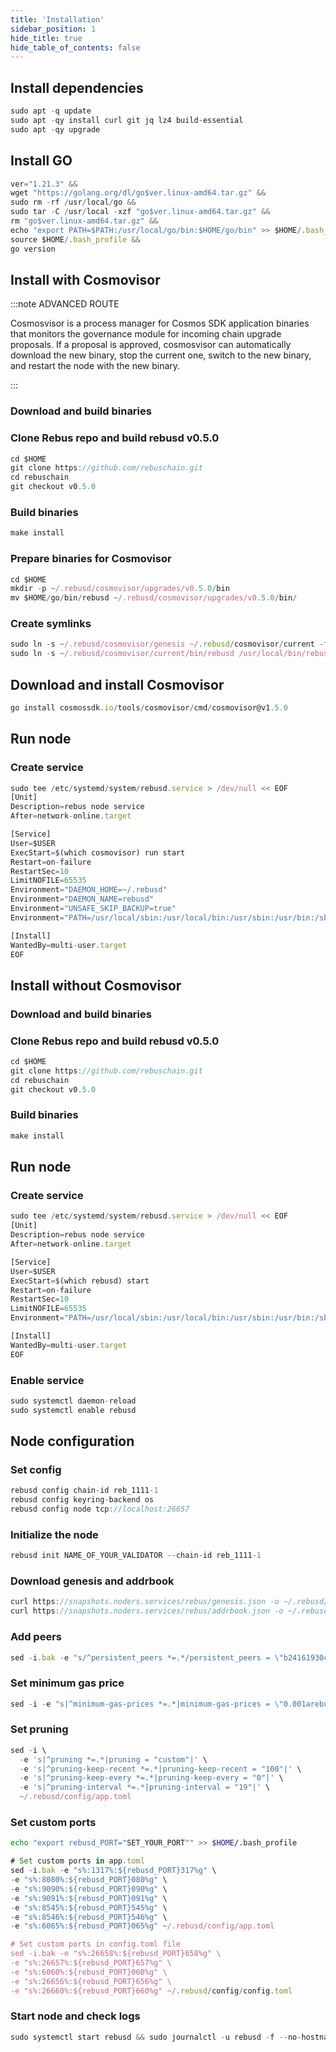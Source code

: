 ```yaml
---
title: 'Installation'
sidebar_position: 1
hide_title: true
hide_table_of_contents: false
---
```



<PageTitle
  iconUrl="img/rebus-icon.svg"
  title="Installation"
  chainId="reb_1111-1"
  version="v0.5.0"
/>

## Install dependencies

```js
sudo apt -q update
sudo apt -qy install curl git jq lz4 build-essential
sudo apt -qy upgrade
```

## Install GO

```js
ver="1.21.3" &&
wget "https://golang.org/dl/go$ver.linux-amd64.tar.gz" &&
sudo rm -rf /usr/local/go &&
sudo tar -C /usr/local -xzf "go$ver.linux-amd64.tar.gz" &&
rm "go$ver.linux-amd64.tar.gz" &&
echo "export PATH=$PATH:/usr/local/go/bin:$HOME/go/bin" >> $HOME/.bash_profile &&
source $HOME/.bash_profile &&
go version
```

## Install with Cosmovisor

:::note ADVANCED ROUTE

Cosmosvisor is a process manager for Cosmos SDK application binaries that monitors the governance module for incoming chain upgrade proposals. If a proposal is approved, cosmosvisor can automatically download the new binary, stop the current one, switch to the new binary, and restart the node with the new binary.

:::

### Download and build binaries

### Clone Rebus repo and build rebusd v0.5.0

```js
cd $HOME
git clone https://github.com/rebuschain.git
cd rebuschain
git checkout v0.5.0
```

### Build binaries

```js
make install
```

### Prepare binaries for Cosmovisor

```js
cd $HOME
mkdir -p ~/.rebusd/cosmovisor/upgrades/v0.5.0/bin
mv $HOME/go/bin/rebusd ~/.rebusd/cosmovisor/upgrades/v0.5.0/bin/
```

### Create symlinks

```js
sudo ln -s ~/.rebusd/cosmovisor/genesis ~/.rebusd/cosmovisor/current -f
sudo ln -s ~/.rebusd/cosmovisor/current/bin/rebusd /usr/local/bin/rebusd -f
```

## Download and install Cosmovisor

```js
go install cosmossdk.io/tools/cosmovisor/cmd/cosmovisor@v1.5.0
```

## Run node

### Create service

```js
sudo tee /etc/systemd/system/rebusd.service > /dev/null << EOF
[Unit]
Description=rebus node service
After=network-online.target

[Service]
User=$USER
ExecStart=$(which cosmovisor) run start
Restart=on-failure
RestartSec=10
LimitNOFILE=65535
Environment="DAEMON_HOME=~/.rebusd"
Environment="DAEMON_NAME=rebusd"
Environment="UNSAFE_SKIP_BACKUP=true"
Environment="PATH=/usr/local/sbin:/usr/local/bin:/usr/sbin:/usr/bin:/sbin:/bin:/usr/games:/usr/local/games:/snap/bin:~/.rebusd/cosmovisor/current/bin"

[Install]
WantedBy=multi-user.target
EOF
```

## Install without Cosmovisor

### Download and build binaries

### Clone Rebus repo and build rebusd v0.5.0

```js
cd $HOME
git clone https://github.com/rebuschain.git
cd rebuschain
git checkout v0.5.0
```

### Build binaries

```js
make install
```

## Run node

### Create service

```js
sudo tee /etc/systemd/system/rebusd.service > /dev/null << EOF
[Unit]
Description=rebus node service
After=network-online.target

[Service]
User=$USER
ExecStart=$(which rebusd) start
Restart=on-failure
RestartSec=10
LimitNOFILE=65535
Environment="PATH=/usr/local/sbin:/usr/local/bin:/usr/sbin:/usr/bin:/sbin:/bin:/usr/games:/usr/local/games:/snap/bin"

[Install]
WantedBy=multi-user.target
EOF
```

### Enable service

```js
sudo systemctl daemon-reload
sudo systemctl enable rebusd
```

## Node configuration

### Set config

```js
rebusd config chain-id reb_1111-1
rebusd config keyring-backend os
rebusd config node tcp://localhost:26657
```

### Initialize the node

```js
rebusd init NAME_OF_YOUR_VALIDATOR --chain-id reb_1111-1
```

### Download genesis and addrbook

```js
curl https://snapshots.noders.services/rebus/genesis.json -o ~/.rebusd/config/genesis.json
curl https://snapshots.noders.services/rebus/addrbook.json -o ~/.rebusd/config/addrbook.json
```

### Add peers

```js
sed -i.bak -e "s/^persistent_peers *=.*/persistent_peers = \"b24161930ca5caa47a3dc7ba202629ade832a839@rebus-rpc.noders.services:14056\"/" ~/.rebusd/config/config.toml
```

### Set minimum gas price

```js
sed -i -e "s|^minimum-gas-prices *=.*|minimum-gas-prices = \"0.001arebus\"|" ~/.rebusd/config/app.toml
```

### Set pruning

```js
sed -i \
  -e 's|^pruning *=.*|pruning = "custom"|' \
  -e 's|^pruning-keep-recent *=.*|pruning-keep-recent = "100"|' \
  -e 's|^pruning-keep-every *=.*|pruning-keep-every = "0"|' \
  -e 's|^pruning-interval *=.*|pruning-interval = "19"|' \
  ~/.rebusd/config/app.toml
```

### Set custom ports

```bash
echo "export rebusd_PORT="SET_YOUR_PORT"" >> $HOME/.bash_profile
```

```js
# Set custom ports in app.toml
sed -i.bak -e "s%:1317%:${rebusd_PORT}317%g" \
-e "s%:8080%:${rebusd_PORT}080%g" \
-e "s%:9090%:${rebusd_PORT}090%g" \
-e "s%:9091%:${rebusd_PORT}091%g" \
-e "s%:8545%:${rebusd_PORT}545%g" \
-e "s%:8546%:${rebusd_PORT}546%g" \
-e "s%:6065%:${rebusd_PORT}065%g" ~/.rebusd/config/app.toml

# Set custom ports in config.toml file
sed -i.bak -e "s%:26658%:${rebusd_PORT}658%g" \
-e "s%:26657%:${rebusd_PORT}657%g" \
-e "s%:6060%:${rebusd_PORT}060%g" \
-e "s%:26656%:${rebusd_PORT}656%g" \
-e "s%:26660%:${rebusd_PORT}660%g" ~/.rebusd/config/config.toml
```

### Start node and check logs

```js
sudo systemctl start rebusd && sudo journalctl -u rebusd -f --no-hostname -o cat
```
